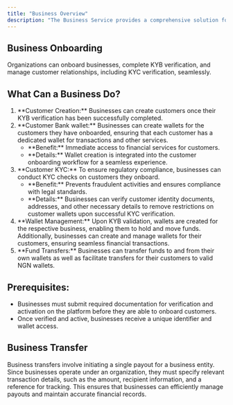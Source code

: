 ```yaml
---
title: "Business Overview"
description: "The Business Service provides a comprehensive solution for organizations to efficiently manage their businesses and customers. This service streamlines business onboarding, customer creation, wallet management, and ensures regulatory compliance through Know Your Business (KYB) and Know Your Customer (KYC) procedures."
---
```


## Business Onboarding

Organizations can onboard businesses, complete KYB verification, and manage customer relationships, including KYC verification, seamlessly.

## What Can a Business Do?

<ol>
	<li>
		**Customer Creation:** Businesses can create customers once their KYB
		verification has been successfully completed.
	</li>
	<li>
		**Customer Bank wallet:** Businesses can create wallets for the customers
		they have onboarded, ensuring that each customer has a dedicated wallet for
		transactions and other services.
		<ul>
			<li>
				**Benefit:** Immediate access to financial services for customers.
			</li>
			<li>
				**Details:** Wallet creation is integrated into the customer onboarding
				workflow for a seamless experience.
			</li>
		</ul>
	</li>
	<li>
		**Customer KYC:** To ensure regulatory compliance, businesses can conduct
		KYC checks on customers they onboard.
		<ul>
			<li>
				**Benefit:** Prevents fraudulent activities and ensures compliance with
				legal standards.
			</li>
			<li>
				**Details:** Businesses can verify customer identity documents, addresses, and other necessary details to remove restrictions on customer wallets upon successful KYC verification.
  		</li>
    	</ul>
    </li>
    <li>
    	**Wallet Management:** Upon KYB validation, wallets are created for the respective business, enabling them to hold and move funds. Additionally, businesses can create and manage wallets for their customers, ensuring seamless financial transactions.
    </li>
    <li>
    	**Fund Transfers:** Businesses can transfer funds to and from their own wallets as well as facilitate transfers for their customers to valid NGN wallets.
    </li>

</ol>

## Prerequisites:

<ul>
	<li>
		Businesses must submit required documentation for verification and
		activation on the platform before they are able to onboard customers.
	</li>
	<li>
		Once verified and active, businesses receive a unique identifier and wallet
		access.
	</li>
</ul>

## Business Transfer

Business transfers involve initiating a single payout for a business entity. Since businesses operate under an organization, they must specify relevant transaction details, such as the amount, recipient information, and a reference for tracking. This ensures that businesses can efficiently manage payouts and maintain accurate financial records.